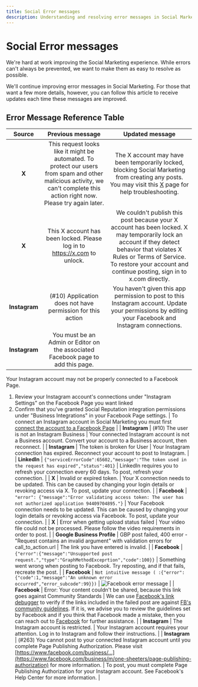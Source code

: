 ```yaml
---
title: Social Error messages
description: Understanding and resolving error messages in Social Marketing
---
```


# Social Error messages

We're hard at work improving the Social Marketing experience. While errors can't always be prevented, we want to make them as easy to resolve as possible.

We'll continue improving error messages in Social Marketing. For those that want a few more details, however, you can follow this article to receive updates each time these messages are improved.

## Error Message Reference Table

| Source | Previous message | Updated message |
| :---: | :---: | :---: |
| **X** | This request looks like it might be automated. To protect our users from spam and other malicious activity, we can't complete this action right now. Please try again later. | The X account may have been temporarily locked, blocking Social Marketing from creating any posts. You may visit this [X](https://help.twitter.com/en/managing-your-account/locked-and-limited-accounts) page for help troubleshooting. |
| **X** | This X account has been locked. Please log in to https://x.com to unlock. | We couldn't publish this post because your X account has been locked. X may temporarily lock an account if they detect behavior that violates X Rules or Terms of Service. To restore your account and continue posting, sign in to x.com directly. |
| **Instagram** | (#10) Application does not have permission for this action | You haven't given this app permission to post to this Instagram account. Update your permissions by editing your Facebook and Instagram connections. |
| **Instagram** | You must be an Admin or Editor on the associated Facebook page to add this page.

Your Instagram account may not be properly connected to a Facebook Page.
1. Review your Instagram account's connections under "Instagram Settings" on the Facebook Page you want linked
2. Confirm that you've granted Social Reputation integration permissions under "Business Integrations" in your Facebook Page settings. | To connect an Instagram account in Social Marketing you must first [connect the account to a Facebook Page](/vendasta-products/vendasta-products-social-marketing/connecting-an-instagram-account-to-a-facebook-page) |
| **Instagram** | (#10) The user is not an Instagram Business | Your connected Instagram account is not a Business account. Convert your account to a Business account, then reconnect. |
| **Instagram** | The token is broken for User | Your Instagram connection has expired. Reconnect your account to post to Instagram. |
| **LinkedIn** | `{"serviceErrorCode":65602,"message":"The token used in the request has expired","status":401}` | LinkedIn requires you to refresh your connection every 60 days. To post, refresh your connection. |
| **X** | Invalid or expired token. | Your X connection needs to be updated. This can be caused by changing your login details or revoking access via X. To post, update your connection. |
| **Facebook** | `"error": {"message":"Error validating access token: The user has not authorized application 94409704895."}` | Your Facebook connection needs to be updated. This can be caused by changing your login details or revoking access via Facebook. To post, update your connection. |
| **X** | Error when getting upload status failed | Your video file could not be processed. Please follow the video requirements in order to post. |
| **Google Business Profile** | GBP post failed, 400 error - "Request contains an invalid argument" with validation errors for call_to_action.url | The link you have entered is invalid. |
| **Facebook** | `{"error":{"message":"Unsupported post request.","type":"GraphMethodExceprtion","code":100}}` | Something went wrong when posting to Facebook. Try reposting, and if that fails, recreate the post. |
| **Facebook** | `Not intuitive message ( :{"error":{"code":1,"message":"An unknown error occurred","error_subcode":99}})` | ![Facebook error message](/img/social-marketing/facebook-error-message.jpg) |
| **Facebook** | Error: Your content couldn't be shared, because this link goes against Community Standards | We can use [Facebook's link debugger](https://developers.facebook.com/tools/debug/) to verify if the links included in the failed post are against [FB's community guidelines](https://transparency.fb.com/policies/community-standards/?from=https%3A%2F%2Fwww.facebook.com%2Fcommunitystandards). If it is, we advise you to review the guidelines set by Facebook and if you think that Facebook made a mistake, then you can reach out to [Facebook](https://www.facebook.com/help/contact/571927962827151?additional_content=AegK6RiJoKKcmCK1stMI06D8FEtwKK4GjGkw_z5ZCRhd1FCu1fCCTJz16qCWCe1ZXKKS7zdpQWYDI_U4tDjqqjJwXJWY5DDZy0Q0z86-W8rhZHt8QUNktmZYRKZzj7dz26YboZJIdM1wj-TGo5LvhXbVjENNb28MUGU6Ckk1luaS9ChvymcnrfFmzjGaf3lfc_E9blIhqzmMMFd7Rr6ydfadZ54Tp8_BooI49AhwAvrKuID05c3gsfOcK0nsMuA_6gE3oikauljDUBbevhkLJGB9X_p1oXtdKWlulU0peFH5KMPG88mPY3dupoXQOsi0hZ89pIiYlElyBjrZrqxM024uLUUJKT2stvjxVZJRnLGt6A) for further assistance. |
| **Instagram** | The Instagram account is restricted. | Your Instagram account requires your attention. Log in to Instagram and follow their instructions. |
| **Instagram** | (#263) You cannot post to your connected Instagram account until you complete Page Publishing Authorization. Please visit [https://www.facebook.com/business/...](https://www.facebook.com/business/m/one-sheeters/page-publishing-authorization) for more information. | To post, you must complete Page Publishing Authorization for your Instagram account. See Facebook's Help Center for more information. |